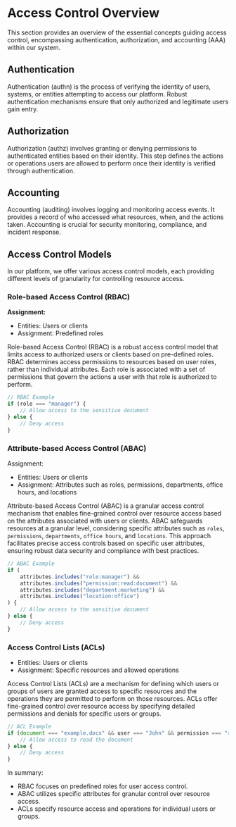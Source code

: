 # Access Control Overview

This section provides an overview of the essential concepts guiding access control, encompassing authentication, authorization, and accounting (AAA) within our system.

## Authentication
Authentication (authn) is the process of verifying the identity of users, systems, or entities attempting to access our platform. Robust authentication mechanisms ensure that only authorized and legitimate users gain entry.

## Authorization
Authorization (authz) involves granting or denying permissions to authenticated entities based on their identity. This step defines the actions or operations users are allowed to perform once their identity is verified through authentication.

## Accounting
Accounting (auditing) involves logging and monitoring access events. It provides a record of who accessed what resources, when, and the actions taken. Accounting is crucial for security monitoring, compliance, and incident response.

## Access Control Models

In our platform, we offer various access control models, each providing different levels of granularity for controlling resource access.

### Role-based Access Control (RBAC)

**Assignment:**
- Entities: Users or clients
- Assignment: Predefined roles

Role-based Access Control (RBAC) is a robust access control model that limits access to authorized users or clients based on pre-defined roles. RBAC determines access permissions to resources based on user roles, rather than individual attributes. Each role is associated with a set of permissions that govern the actions a user with that role is authorized to perform.

```javascript
// RBAC Example
if (role === "manager") {
    // Allow access to the sensitive document
} else {
    // Deny access
}
```

### Attribute-based Access Control (ABAC)

Assignment:

- Entities: Users or clients
- Assignment: Attributes such as roles, permissions, departments, office hours, and locations

Attribute-based Access Control (ABAC) is a granular access control mechanism that enables fine-grained control over resource access based on the attributes associated with users or clients. ABAC safeguards resources at a granular level, considering specific attributes such as `roles`, `permissions`, `departments`, `office hours`, and `locations`. This approach facilitates precise access controls based on specific user attributes, ensuring robust data security and compliance with best practices.

```javascript
// ABAC Example 
if (
    attributes.includes("role:manager") &&
    attributes.includes("permission:read:document") &&
    attributes.includes("department:marketing") &&
    attributes.includes("location:office")
) {
    // Allow access to the sensitive document
} else {
    // Deny access
}
```

### Access Control Lists (ACLs)

- Entities: Users or clients
- Assignment: Specific resources and allowed operations

Access Control Lists (ACLs) are a mechanism for defining which users or groups of users are granted access to specific resources and the operations they are permitted to perform on those resources. ACLs offer fine-grained control over resource access by specifying detailed permissions and denials for specific users or groups.

```javascript
// ACL Example 
if (document === "example.docx" && user === "John" && permission === "read") {
    // Allow access to read the document
} else {
    // Deny access
}
```

In summary:

- RBAC focuses on predefined roles for user access control.
- ABAC utilizes specific attributes for granular control over resource access.
- ACLs specify resource access and operations for individual users or groups.